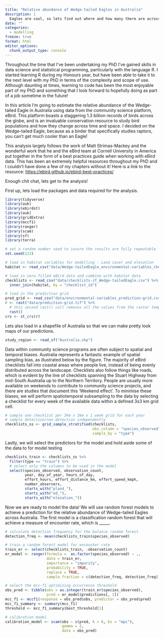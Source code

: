 ```yaml
---
title: "Relative abundance of Wedge-tailed Eagles in Australia"
description: |
  Eagles are cool, so lets find out where and how many there are across Australia!
date: ""
categories: 
  - modelling
freeze: true
format: html
editor_options:
  chunk_output_type: console
---
```


Throughout the time that I've been undertaking my PhD I've gained skills in data science and statistical programming, particularly with the language R. I started learning R during my Honours year, but have been able to take it to the next level with my PhD in terms of the complexity and scope of use. Although daunting at times, learning to code has been the most enjoyable part of my PhD and something that I look forward to hopefully doing as part of a job sometime in the future!

In this article I'm going to estimate the relative abundance of the Wedge-tailed Eagle in Australia using data from the community science platform, eBird. This platform boasts a staggering 1.3 billion records of birds across the globe, and is an invaluable conservation resource to study bird populations and how they change across time and space. I decided on the Wedge-tailed Eagle, because as a birder that specifically studies raptors, you can't get much cooler than an Eagle!

This analysis largely follows the work of Matt Strimas-Mackey and the wonderful work that he and the eBird team at Cornell University in America put together in the form of a best practices guide when working with eBird data. This has been an extremely helpful resources throughout my PhD and I couldn't have done a few of my chapters without it! Here is a link to the resource: <https://ebird.github.io/ebird-best-practices/>

Enough chit chat, lets get to the analysis!

First up, lets load the packages and data required for the analysis.

```r
library(tidyverse)
library(auk)
library(ebirdst)
library(auk)
library(gridExtra)
library(mccf1)
library(ranger)
library(scam)
library(sf)
library(terra)

# set a random number seed to insure the results are fully repeatable
set.seed(123)

# load in habitat variables for modelling - Land cover and elevation
habitat <- read_csv("data/Wedge-tailedEagle_environmental-variables_checklists.csv")

# load in zero-filled eBird data and combine with habitat data
checklists <- read_csv("data/checklists-zf_Wedge-tailedEagle.csv") %>% 
  inner_join(habitat, by = "checklist_id")

# load in the prediction grid
pred_grid <- read_csv("data/environmental-variables_prediction-grid.csv")
r <- rast("data/prediction-grid.tif") %>% 
  # this second rast() call removes all the values from the raster template
  rast()
crs <- st_crs(r)

```

Lets also load in a shapefile of Australia so that we can make pretty look maps of our predictions.

```r
study_region <- read_sf("Australia.shp")
```

Data within community science programs are often subject to spatial and temporal biases. Australia represents a fantastic example of spatial sampling bias, as illustrated below by the figure. The majority of eBird checklists fall into coastal areas where people live, instead of being evenly distributed across the landscape. Checklists also follow things like roads, which is evident by the line of checklists spanning the Stuart Highway from mid-South Australia up to the Northern Territory. People are usually more available on weekends to contribute to community science projects, and there are studies that document this 'Weekend effect'. To minimise these biases, we will perform spatiotemporal subsampling to the data by selecting a checklist for every week of the available data within a defined 3x3 km grid cell.

```r
# sample one checklist per 3km x 3km x 1 week grid for each year
# sample detection/non-detection independently 
checklists_ss <- grid_sample_stratified(checklists,
                                        obs_column = "species_observed",
                                        sample_by = "type")
```

Lastly, we will select the predictors for the model and hold aside some of the data to for model testing

```r
checklists_train <- checklists_ss %>% 
  filter(type == "train") %>% 
  # select only the columns to be used in the model
  select(species_observed, observation_count,
         year, day_of_year, hours_of_day,
         effort_hours, effort_distance_km, effort_speed_kmph,
         number_observers, 
         starts_with("pland_"),
         starts_with("ed_"),
         starts_with("elevation_"))
```

Now we are ready to model the data! We will use random forest models to achieve a prediction for the relative abundance of Wedge-tailed Eagles across Australia. The first model is a classification random forest that will achieve a measure of encounter rate, which is \_\_\_\_\_.

```r
# calculate detection frequency for the balance random forest
detection_freq <- mean(checklists_train$species_observed)

# train a random forest model for encounter rate
train_er <- select(checklists_train, -observation_count)
er_model <- ranger(formula =  as.factor(species_observed) ~ ., 
                   data = train_er,
                   importance = "impurity",
                   probability = TRUE,
                   replace = TRUE,
                   sample.fraction = c(detection_freq, detection_freq))

# select the mcc-f1 optimizing occurrence threshold
obs_pred <- tibble(obs = as.integer(train_er$species_observed), 
                   pred = er_model$predictions[, 2])
mcc_f1 <- mccf1(response = obs_pred$obs, predictor = obs_pred$pred)
mcc_f1_summary <- summary(mcc_f1)
threshold <- mcc_f1_summary$best_threshold[1]

# calibration model
calibration_model <- scam(obs ~ s(pred, k = 6, bs = "mpi"), 
                          gamma = 2,
                          data = obs_pred)
```
